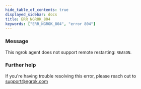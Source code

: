 ```yaml
---
hide_table_of_contents: true
displayed_sidebar: docs
title: ERR_NGROK_804
keywords: ["ERR_NGROK_804", "error 804"]
---
```


### Message

This ngrok agent does not support remote restarting: `REASON`.

### Further help

If you're having trouble resolving this error, please reach out to [support@ngrok.com](mailto:support@ngrok.com?subject=Help%20with%20ERR_NGROK_804)

